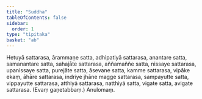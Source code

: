 ```yaml
---
title: "Suddha"
tableOfContents: false
sidebar:
  order: 1
type: "tipitaka"
basket: "ab"
---
```



<DynamicBreadcrumb />

<Division number="25">

<Paragraph number="1500">
Hetuyā sattarasa, ārammaṇe satta, adhipatiyā sattarasa, anantare satta, samanantare satta, sahajāte sattarasa, aññamaññe satta, nissaye sattarasa, upanissaye satta, purejāte satta, āsevane satta, kamme sattarasa, vipāke ekaṃ, āhāre sattarasa, indriye jhāne magge sattarasa, sampayutte satta, vippayutte sattarasa, atthiyā sattarasa, natthiyā satta, vigate satta, avigate sattarasa. (Evaṃ gaṇetabbaṃ.)

</Paragraph>
</Division>

<Paragraph number="1501" type="center">
Anulomaṃ.
</Paragraph>